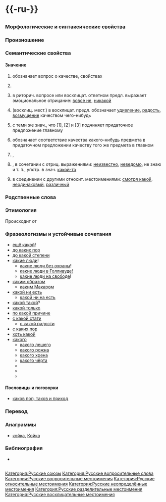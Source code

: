 {{статья недели|39|2008}}

= {{-ru-}} =
{{Омонимы|ru|2|омографы=1}}

== {{заголовок|ударение=како́й}} ==

=== Морфологические и синтаксические свойства ===
{{прил ru 3b
|основа=как
|Категория=Местоименные прилагательные, склонение 3b
|часть речи=Местоименное прилагательное, союзное или вопросительное слово
|слоги={{по-слогам|ка|ко́й}}
|краткая=
<!--|srt-sg-m=како́в
|srt-sg-n=каково́
|srt-sg-f=какова́
|srt-pl=каковы́-->
}}

{{морфо-ru|как|+ой}}

=== Произношение ===
{{transcription-ru|како́й|Ru-какой.ogg}}

=== Семантические свойства ===

==== Значение ====
# {{помета|вопросительное мест.}} обозначает вопрос о качестве, свойствах {{семантика|синонимы=—|антонимы=—|гиперонимы=—|гипонимы=—}} {{пример|{{выдел|Какой}} сегодня день?}} {{пример|{{выдел|Какая}} сегодня погода?}} {{пример|В {{выдел|каких}} лесах, в {{выдел|какой}} долине, // В часы вечерней тишины, // Задумчиво ты бродишь ныне // Под светлым сумраком луны?|Вяземский|[[:s:ru:В каких лесах, в какой долине (Вяземский)|В каких лесах, в какой долине…]]}}
# {{помета|вопросительное мест.}} {{t:=|который}} {{семантика|синонимы=[[который]]|антонимы=—|гиперонимы=—|гипонимы=—}} {{пример|{{выдел|Какой}} ты выбрала предмет для сдачи в 11 классе?}}
# в риторич. вопросе или восклицат. ответном предл. выражает эмоциональное отрицание: [[вовсе не]], [[никакой]] {{семантика|синонимы=—|антонимы=—|гиперонимы=—|гипонимы=—}} {{пример|Вы говорили? — Да что ты! {{выдел|Какие}} там разговоры!}} {{пример|Ну {{выдел|какой}} он учёный?}} {{пример|{{выдел|Какие}} у него доходы? сами знаете.}}
# {{помета|определительное мест.}} (восклиц. мест.) в восклицат. предл. обозначает [[удивление]], [[радость]], [[возмущение]] качеством чего-нибудь {{семантика|синонимы=—|антонимы=—|гиперонимы=—|гипонимы=—}} {{пример|{{выдел|Какие}} пёрышки, {{выдел|какой}} носок!|Крылов|[[:s:ru:Ворона и Лисица (Крылов)|Ворона и Лисица]]}} {{пример|Она Тарквинию с размаха даёт пощёчину, да, да! пощёчину, да ведь {{выдел|какую}}!|Пушкин|[[:s:ru:Граф Нулин (Пушкин)|Граф Нулин]]}} {{пример|— Москва! — {{выдел|Какой}} огромный // Странноприимный дом! // Всяк на Руси — бездомный. // Мы все к тебе придём.|Цветаева|[[:s:ru:Москва! — Какой огромный (Вёрсты: Выпуск 1 — Цветаева)|Москва! — Какой огромный…]]}} {{пример|{{выдел|Какая}} радостная весть!}}
# {{помета|относительное мест.}}<!--, {{помета|союзн. слово}}--> с теми же знач., что [1], [2] и [3] подчиняет придаточное предложение главному {{семантика|синонимы=[[который]]|антонимы=—|гиперонимы=—|гипонимы=—}} {{пример|Я хотел к вам ехать, — сказал он и тотчас же, вспомнив, с {{выдел|каким}} намерением он искал её, смутился и покраснел.|Л. Н. Толстой|[[:s:ru:Анна Каренина (Толстой)/Часть I/Глава IX|Анна Каренина]]}} {{пример|Не знаю, {{выдел|какую}} вам книгу дать.}} {{пример|Он не знает, {{выдел|какая}} дорога туда ведёт.}} {{пример|Вы и представить себе не можете, {{выдел|какой}} он умница.}}
# {{помета|относительное мест.}} обозначает соответствие качества какого-нибудь предмета в придаточном предложении качеству того же предмета в главном {{помета|(преимущ. при местоим. [[такой]], [[таков]], [[тот]], [[тот же]] в главн. предл.)}} {{семантика|синонимы=—|антонимы=—|гиперонимы=—|гипонимы=—}} {{пример|Вот, наконец, человек, {{выдел|каких}} нужно побольше, это просто драгоценный алмаз!|Гоголь|[[:s:ru:Мёртвые души (Гоголь)/Том I/Глава XI|Мёртвые души]]}} {{пример|Он выпил её с той же отчаянной отвагой, с {{выдел|какой}} он бросился бы на штурм батареи или на строй штыков…|Тургенев|[[:s:ru:Новь (Тургенев)/Глава 32|Новь]]}} {{пример|Таких гвоздей, {{выдел|каких}} вам нужно, у меня нет.}}
# {{помета|неопределённое мест.}}, {{разг.|ru}} {{t:=|какой-нибудь}} {{семантика|синонимы=—|антонимы=—|гиперонимы=—|гипонимы=—}} {{пример|А не будет ли {{выдел|какого}} замечания по части почтового управления?|Гоголь|Ревизор}} {{пример|Чуть ветерочек {{выдел|какой}}, так уж вы и хвораете.|Достоевский|[[:s:ru:Бедные люди (Достоевский)/Апрель2|Бедные люди]]}}
# {{помета|неопределённое мест.}}, {{разг.|ru}} в сочетании с отриц. выражениями: [[неизвестно]], [[неведомо]], не знаю и т. п., употр. в знач. [[какой-то]] {{семантика|синонимы=|антонимы=|гиперонимы=|гипонимы=}} {{пример|Поехал в Москву неизвестно по {{выдел|каким}} делам.}}
# {{помета|разделительное мест.}} в соединении с другими относит. местоимениями: [[смотря какой]], [[неодинаковый]], [[различный]] {{семантика|синонимы=|антонимы=|гиперонимы=|гипонимы=}} {{пример|Кому {{выдел|какое}} счастье.}} {{пример|Когда {{выдел|какой}}.}}

{{списки семантических связей}}

=== Родственные слова ===
{{родств-блок
|имена-собственные=
|существительные=
|прилагательные=
|глаголы=
|наречия=как, как-то, как-либо, как-нибудь, кое-как, никак
|местоимения=каковой, каковский, какой-то, какой-либо, какой-нибудь, кое-какой, никакой
}}

=== Этимология ===
Происходит от {{этимология:|да}}

=== Фразеологизмы и устойчивые сочетания ===
{{кол}}

* [[ещё какой]]!
* [[до каких пор]]
* [[до какой степени]]
* [[какие люди]]!
** [[какие люди без охраны]]!
** [[какие люди в Голливуде!]]
** [[какие люди на свободе]]!
* [[каким образом]]
** [[каким Макаром]]
* [[какой ни есть]]
** [[какой ни на есть]]
* [[какой такой]]?
* [[какой только]]
* [[по какой причине]]
* [[с какой стати]]
** [[с какой радости]]
* [[с каких пор]]
* [[хоть какой]]
* [[какого]]
** [[какого лешего]]
** [[какого рожна]]
** [[какого хрена]]
** [[какого чёрта]]
** {{offensive-inline|[[какого лысого]]}}
** {{offensive-inline|[[какого хера]]}}
** {{offensive-inline|[[какого хуя]]}}

{{конец-кол}}

==== Пословицы и поговорки ====
{{table-top}}

* [[каков поп, таков и приход]]

{{table-bot}}

=== Перевод ===
{{перев-блок|вопросительное местоимение: о свойствах предмета|
|en=[[what]], [[what kind]]
|bg=[[какъв]]
|hu=[[milyen]]
|el=[[ποιός]], [[τι]]
|id=[[apa]]
|es=[[qué]]
|it=[[che]]
|kk=[[қай]], [[қандай]]
|ku=[[çi]]
|la=[[qui]], [[qualis]]
|lv=[[kāds]]
|lt=[[koks]]
|mg=[[inona]]
|de=[[was für ein]]
|os=[[цавӕр]], [[цыхуызӕн]]; [[кӕцы]]
|pl=[[jaki]]
|pt=[[qual]]
|ro=[[ce]], [[ce fel]]
|sr=[[који]], [[какав]]
|sw=[[ipi]], [[gani]]
|tg=[[кадом]]
|tt=[[кай]]
|tr=[[nasıl]]
|uk=[[який]]
|fi=[[millainen]]
|fr=[[quel]]
|cs=[[jaký]]
|sv=[[vilken]], [[vad för en]]
|eo=[[kia]]
|et=[[milline]]
}}
{{перев-блок|вопросительное местоимение: {{t:=|который}}
|en=[[which]] (one)
|es=[[cuál]]
|it=[[quale]]
|kk=[[нешінші]]
|lv=[[kurš]]
|de=[[welcher]]
|nl=[[welke]]
|no=[[hvilken]]
|pl=[[który]]
|ro=[[care]]
|tt=[[ничәнче]]
|tr=[[hangi]]
|fi=[[monesko]]
|fr=[[lequel]]
|sv=[[vilken]]
|et=[[mitmes]]
}}
{{перев-блок|эмоциональное отрицание}}
{{перев-блок|восклицательное, обозначает удивление, радость
|en=what a + {{помета|adj.}}
|es=[[qué]]
|it=[[che]]
|lv=[[kāds]]
|ro=[[ce]]
|fr=[[quel]]
}}
{{перев-блок|в кач-ве союза|
|en=[[that]], [[which]], [[such as]]
}}

=== Анаграммы ===
* [[койка]], [[Койка]]

=== Библиография ===
* 

{{improve|ru|этимология|переводы}}

{{Категория|язык=ru|||}}

== {{з|ударение=ка́кой}} ==
{{Форма-сущ|кака|т|ед|слоги={{по-слогам|ка́|кой}}|МФА={{t-ru|ка́кой}}}} {{пример|}}

{{improve|ru|}}

{{Категория|язык=ru|Существительные в творительном падеже|Существительные в единственном числе|}}
{{длина слова|5|ru}}

[[Категория:Русские союзы]]
[[Категория:Русские вопросительные слова]]
[[Категория:Русские вопросительные местоимения]]
[[Категория:Русские относительные местоимения]]
[[Категория:Русские неопределённые местоимения]]
[[Категория:Русские разделительные местоимения]]
[[Категория:Русские восклицательные местоимения]]
